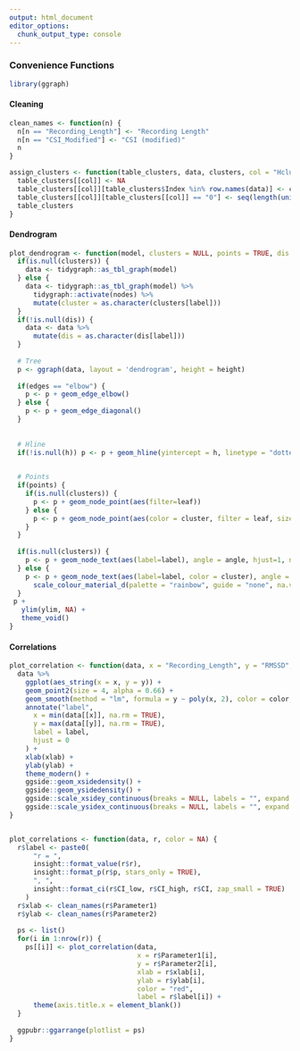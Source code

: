 ```yaml
---
output: html_document
editor_options: 
  chunk_output_type: console
---
```




### Convenience Functions

```r
library(ggraph)
```


#### Cleaning

```r
clean_names <- function(n) {
  n[n == "Recording_Length"] <- "Recording Length"
  n[n == "CSI_Modified"] <- "CSI (modified)"
  n
}

assign_clusters <- function(table_clusters, data, clusters, col = "Hclust") {
  table_clusters[[col]] <- NA
  table_clusters[[col]][table_clusters$Index %in% row.names(data)] <- clusters
  table_clusters[[col]][table_clusters[[col]] == "0"] <- seq(length(unique(clusters)),sum(clusters == "0") + length(unique(clusters)) - 1)
  table_clusters
}
```

#### Dendrogram

```r
plot_dendrogram <- function(model, clusters = NULL, points = TRUE, dis = NULL, ylim = -0.3, nudge_y = -0.02, angle = 90, h = NULL, edges = "elbow") {
  if(is.null(clusters)) {
    data <- tidygraph::as_tbl_graph(model)
  } else {
    data <- tidygraph::as_tbl_graph(model) %>% 
      tidygraph::activate(nodes) %>% 
      mutate(cluster = as.character(clusters[label]))
  }
  if(!is.null(dis)) {
    data <- data %>% 
      mutate(dis = as.character(dis[label]))
  }
  
  # Tree
  p <- ggraph(data, layout = 'dendrogram', height = height)
    
  if(edges == "elbow") {
    p <- p + geom_edge_elbow()
  } else {
    p <- p + geom_edge_diagonal()
  }
    
    
  # Hline
  if(!is.null(h)) p <- p + geom_hline(yintercept = h, linetype = "dotted") 
  

  # Points
  if(points) {
    if(is.null(clusters)) {
      p <- p + geom_node_point(aes(filter=leaf))
    } else {
      p <- p + geom_node_point(aes(color = cluster, filter = leaf, size = dis))
    }
  }
  
  if(is.null(clusters)) {
    p <- p + geom_node_text(aes(label=label), angle = angle, hjust=1, nudge_y = nudge_y)
  } else {
    p <- p + geom_node_text(aes(label=label, color = cluster), angle = angle, hjust=1, nudge_y = nudge_y) +
      scale_colour_material_d(palette = "rainbow", guide = "none", na.value = "grey")
  }
 p + 
   ylim(ylim, NA) +
   theme_void()
}
```



#### Correlations

```r
plot_correlation <- function(data, x = "Recording_Length", y = "RMSSD", xlab = x, ylab = y, color = "red", label = NULL) {
  data %>%
    ggplot(aes_string(x = x, y = y)) +
    geom_point2(size = 4, alpha = 0.66) +
    geom_smooth(method = "lm", formula = y ~ poly(x, 2), color = color, fill = color, alpha = 0.1, size = 1.5, se = FALSE) +
    annotate("label",
      x = min(data[[x]], na.rm = TRUE),
      y = max(data[[y]], na.rm = TRUE),
      label = label,
      hjust = 0
    ) +
    xlab(xlab) +
    ylab(ylab) +
    theme_modern() +
    ggside::geom_xsidedensity() +
    ggside::geom_ysidedensity() +
    ggside::scale_xsidey_continuous(breaks = NULL, labels = "", expand = expansion(c(0, 0))) +
    ggside::scale_ysidex_continuous(breaks = NULL, labels = "", expand = expansion(c(0, 0)))
}


plot_correlations <- function(data, r, color = NA) {
  r$label <- paste0(
      "r = ",
      insight::format_value(r$r),
      insight::format_p(r$p, stars_only = TRUE),
      ", ",
      insight::format_ci(r$CI_low, r$CI_high, r$CI, zap_small = TRUE)
    )
  r$xlab <- clean_names(r$Parameter1)
  r$ylab <- clean_names(r$Parameter2)
  
  ps <- list()
  for(i in 1:nrow(r)) {
    ps[[i]] <- plot_correlation(data, 
                                x = r$Parameter1[i], 
                                y = r$Parameter2[i], 
                                xlab = r$xlab[i], 
                                ylab = r$ylab[i], 
                                color = "red", 
                                label = r$label[i]) +
      theme(axis.title.x = element_blank())
  }
  
  ggpubr::ggarrange(plotlist = ps)
}
```
